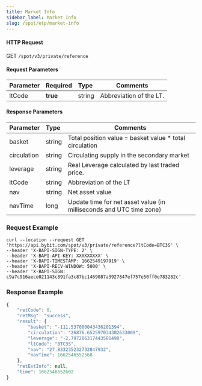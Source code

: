 ```yaml
---
title: Market Info
sidebar_label: Market Info
slug: /spot/etp/market-info
---
```




#### HTTP Request
GET <code>/spot/v3/private/reference</code>

#### Request Parameters
| Parameter | Required | Type | Comments|
|:----- |:-------|:-----|------ |
|ltCode|<b>true</b>|string|Abbreviation of the LT.|

#### Response Parameters
| Parameter | Type | Comments|
|:----- |:-----|----- |
|basket|string|Total position value = basket value * total circulation|
|circulation|string|Circulating supply in the secondary market|
|leverage|string|Real Leverage calculated by last traded price.|
|ltCode|string|Abbreviation of the LT|
|nav|string|Net asset value|
|navTime|long|Update time for net asset value (in milliseconds and UTC time zone)|

### Request Example

<Tabs>
<TabItem value="console" label="Console">

```http
curl --location --request GET 'https://api.bybit.com/spot/v3/private/reference?ltCode=BTC3S' \
--header 'X-BAPI-SIGN-TYPE: 2' \
--header 'X-BAPI-API-KEY: XXXXXXXXX' \
--header 'X-BAPI-TIMESTAMP: 1662549197919' \
--header 'X-BAPI-RECV-WINDOW: 5000' \
--header 'X-BAPI-SIGN: c9a7c916aece021143c891fa3c87bc1469087a3927847ef757e50ff0e783282c'
```

</TabItem>
</Tabs>

### Response Example

```javascript
{
    "retCode": 0,
    "retMsg": "success",
    "result": {
        "basket": "-111.537000043436201394",
        "circulation": "26876.652597034302633009",
        "leverage": "-2.797206317443581498",
        "ltCode": "BTC3S",
        "nav": "27.833235232732847932",
        "navTime": 1662546552568
    },
    "retExtInfo": null,
    "time": 1662546552602
}
```
